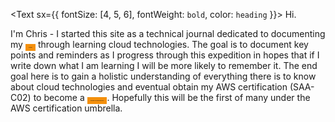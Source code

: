 <Text sx={{ fontSize: [4, 5, 6], fontWeight: `bold`, color: `heading` }}>
  Hi.
</Text>

I'm Chris - I started this site as a technical journal dedicated to documenting my <span style="text-transform: uppercase;font-weight: bold;font-size: 1.25;background-color: #f4900c;padding: 5px;font-style: italic;">journey</span> through learning cloud technologies. The goal is to document key points and reminders as I progress through this expedition in hopes that if I write down what I am learning I will be more likely to remember it. The end goal here is to gain a holistic understanding of everything there is to know about cloud technologies and eventual obtain my AWS certification (SAA-C02) to become a <span style="text-transform: uppercase;font-weight: bold;font-size: 1.25;background-color: #f4900c;padding: 5px;font-style: italic;">certified solutions architect</span>. Hopefully this will be the first of many under the AWS certification umbrella.